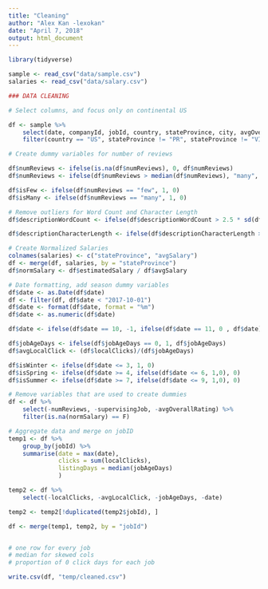 ```yaml
---
title: "Cleaning"
author: "Alex Kan -lexokan"
date: "April 7, 2018"
output: html_document
---
```


```r
library(tidyverse)
```

```r
sample <- read_csv("data/sample.csv")
salaries <- read_csv("data/salary.csv")
```

```r
### DATA CLEANING

# Select columns, and focus only on continental US

df <- sample %>% 
    select(date, companyId, jobId, country, stateProvince, city, avgOverallRating, numReviews, normTitleCategory, supervisingJob, descriptionCharacterLength, descriptionWordCount, estimatedSalary, educationRequirement, clicks, jobAgeDays, localClicks) %>% 
    filter(country == "US", stateProvince != "PR", stateProvince != "VI") 

# Create dummy variables for number of reviews 

df$numReviews <- ifelse(is.na(df$numReviews), 0, df$numReviews)
df$numReviews <- ifelse(df$numReviews > median(df$numReviews), "many", ifelse(df$numReviews > 0, "few", "none"))

df$isFew <- ifelse(df$numReviews == "few", 1, 0)
df$isMany <- ifelse(df$numReviews == "many", 1, 0)

# Remove outliers for Word Count and Character Length
df$descriptionWordCount <- ifelse(df$descriptionWordCount > 2.5 * sd(df$descriptionWordCount), median(df$descriptionWordCount), df$descriptionWordCount)

df$descriptionCharacterLength <- ifelse(df$descriptionCharacterLength > 2.5 * sd(df$descriptionCharacterLength), median(df$descriptionCharacterLength), df$descriptionCharacterLength)

# Create Normalized Salaries
colnames(salaries) <- c("stateProvince", "avgSalary")
df <- merge(df, salaries, by = "stateProvince")
df$normSalary <- df$estimatedSalary / df$avgSalary

# Date formatting, add season dummy variables 
df$date <- as.Date(df$date)
df <- filter(df, df$date < "2017-10-01")
df$date <- format(df$date, format = "%m")
df$date <- as.numeric(df$date)

df$date <- ifelse(df$date == 10, -1, ifelse(df$date == 11, 0 , df$date))

df$jobAgeDays <- ifelse(df$jobAgeDays == 0, 1, df$jobAgeDays)
df$avgLocalClick <- (df$localClicks)/(df$jobAgeDays)

df$isWinter <- ifelse(df$date <= 3, 1, 0)
df$isSpring <- ifelse(df$date >= 4, ifelse(df$date <= 6, 1,0), 0)
df$isSummer <- ifelse(df$date >= 7, ifelse(df$date <= 9, 1,0), 0)

# Remove variables that are used to create dummies 
df <- df %>%
    select(-numReviews, -supervisingJob, -avgOverallRating) %>%
    filter(is.na(normSalary) == F)

# Aggregate data and merge on jobID
temp1 <- df %>% 
    group_by(jobId) %>%
    summarise(date = max(date),
              clicks = sum(localClicks),
              listingDays = median(jobAgeDays)
              )

temp2 <- df %>% 
    select(-localClicks, -avgLocalClick, -jobAgeDays, -date) 

temp2 <- temp2[!duplicated(temp2$jobId), ]

df <- merge(temp1, temp2, by = "jobId")


# one row for every job 
# median for skewed cols 
# proportion of 0 click days for each job 

```

```r
write.csv(df, "temp/cleaned.csv")
```

